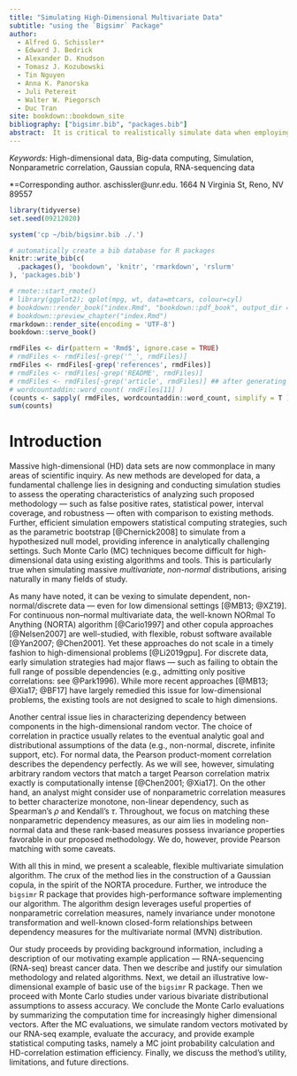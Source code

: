 ```yaml
--- 
title: "Simulating High-Dimensional Multivariate Data"
subtitle: "using the `Bigsimr` Package"
author:
  - Alfred G. Schissler*
  - Edward J. Bedrick
  - Alexander D. Knudson
  - Tomasz J. Kozubowski
  - Tin Nguyen
  - Anna K. Panorska
  - Juli Petereit
  - Walter W. Piegorsch
  - Duc Tran
site: bookdown::bookdown_site
bibliography: ["bigsimr.bib", "packages.bib"]
abstract:  It is critical to realistically simulate data when employing Monte Carlo techinques and evaluating statistical methodology. Measurements are often correlated and high dimensional in this era of big data, such as data obtained through high-throughput biomedical experiments. Due to computational complexity and a lack of user-friendly software available to simulate these massive multivariate constructions, researchers resort to simulation designs that posit independence or perform arbitrary data transformations. This article introduces the `bigsimr` R interface to the Julia `Bigsimr` package. This high-level package provides a flexible and scaleable procedure to simulate high-dimensional random vectors with arbitrary marginal distributions with specified Pearson, Spearman, or Kendall correlation matrices. It also contains additional high-performance features, including multi-core algorithms to simulate random vectors, estimate correlation, and compute the nearest correlation matrix. Monte carlo studies quantify the accuracy and scalability of our approach, up to $d=20,000$. Finally, we demonstrate example applications enabled via `bigsimr` by applying these methods to a motivating dataset --- RNA-sequencing data obtained from breast cancer tumor samples with sample size $n=878$ patients and dimension $d=1000$.
---
```


*Keywords:* High-dimensional data, Big-data computing, Simulation, Nonparametric correlation, Gaussian copula, RNA-sequencing data

*=Corresponding author. aschissler@unr.edu. 1664 N Virginia St, Reno, NV 89557

```r
library(tidyverse)
set.seed(09212020)
```

```r
system('cp ~/bib/bigsimr.bib ./.')
```

```r
# automatically create a bib database for R packages
knitr::write_bib(c(
  .packages(), 'bookdown', 'knitr', 'rmarkdown', 'rslurm'
), 'packages.bib')
```

```r
# rmote::start_rmote()
# library(ggplot2); qplot(mpg, wt, data=mtcars, colour=cyl)
# bookdown::render_book("index.Rmd", "bookdown::pdf_book", output_dir = "pdf")
# bookdown::preview_chapter("index.Rmd")
rmarkdown::render_site(encoding = 'UTF-8')
bookdown::serve_book()
```

```r
rmdFiles <- dir(pattern = 'Rmd$', ignore.case = TRUE)
# rmdFiles <- rmdFiles[-grep('^_', rmdFiles)]
rmdFiles <- rmdFiles[-grep('references', rmdFiles)]
# rmdFiles <- rmdFiles[-grep('README', rmdFiles)]
# rmdFiles <- rmdFiles[-grep('article', rmdFiles)] ## after generating a single document
# wordcountaddin::word_count( rmdFiles[11] )
(counts <- sapply( rmdFiles, wordcountaddin::word_count, simplify = T ))
sum(counts)
```

# Introduction

Massive high-dimensional (HD) data sets are now commonplace in many areas of scientific inquiry. As new methods are developed for data, a fundamental challenge lies in designing and conducting simulation studies to assess the operating characteristics of analyzing such proposed methodology --- such as false positive rates, statistical power, interval coverage, and robustness --- often with comparison to existing methods. Further, efficient simulation empowers statistical computing strategies, such as the parametric bootstrap [@Chernick2008] to simulate from a hypothesized null model, providing inference in analytically challenging settings. Such Monte Carlo (MC) techniques become difficult for high-dimensional data using existing algorithms and tools. This is particularly true when simulating massive *multivariate*, *non-normal* distributions, arising naturally in many fields of study.

As many have noted, it can be vexing to simulate dependent, non-normal/discrete data ---  even for low dimensional settings [@MB13; @XZ19]. For continuous non--normal multivariate data, the well-known NORmal To Anything (NORTA) algorithm [@Cario1997] and other copula approaches [@Nelsen2007] are well-studied, with flexible, robust software available [@Yan2007; @Chen2001]. Yet these approaches do not scale in a timely fashion to high-dimensional problems [@Li2019gpu]. For discrete data, early simulation strategies had major flaws --- such as failing to obtain the full range of possible dependencies (e.g., admitting only positive correlations: see @Park1996). While more recent approaches [@MB13; @Xia17; @BF17] have largely remedied this issue for low-dimensional problems, the existing tools are not designed to scale to high dimensions.

<!-- 
Here we propose a scheme that ignores the analytic goal --- and, instead, aims to match the empirically-derived estimated correlation data and marginal characteristics.
-->
Another central issue lies in characterizing dependency between components in the high-dimensional random vector.
The choice of correlation in practice usually relates to the eventual analytic goal and distributional assumptions of the data (e.g., non-normal, discrete, infinite support, etc).
For normal data, the Pearson product-moment correlation describes the dependency perfectly. As we will see, however, simulating arbitrary random vectors that match a target Pearson correlation matrix exactly is computationally intense [@Chen2001; @Xia17]. On the other hand, an analyst might consider use of nonparametric correlation measures to better characterize monotone, non-linear dependency, such as Spearman's $\rho$ and Kendall's $\tau$. Throughout, we focus on matching these nonparametric dependency measures, as our aim lies in modeling non-normal data and these rank-based measures possess invariance properties favorable in our proposed methodology.
We do, however, provide Pearson matching with some caveats.

With all this in mind, we present a scaleable, flexible multivariate simulation algorithm. The crux of the method lies in the construction of a Gaussian copula, in the spirit of the NORTA procedure. Further, we introduce the `bigsimr` R package that provides high-performance software implementing our algorithm. The algorithm design leverages useful properties of nonparametric correlation measures, namely invariance under monotone transformation and well-known closed-form relationships between dependency measures for the multivariate normal (MVN) distribution. 

Our study proceeds by providing background information, including a description of our motivating example application --- RNA-sequencing (RNA-seq) breast cancer data. Then we describe and justify our simulation methodology and related algorithms. Next, we detail an illustrative low-dimensional example of basic use of the `bigsimr` R package. Then we proceed with Monte Carlo studies under various bivariate distributional assumptions to assess accuracy. We conclude the Monte Carlo evaluations by summarizing the computation time for increasingly higher dimensional vectors. After the MC evaluations, we simulate random vectors motivated by our RNA-seq example, evaluate the accuracy, and provide example statistical computing tasks, namely a MC joint probability calculation and HD-correlation estimation efficiency. Finally, we discuss the method's utility, limitations, and future directions.

